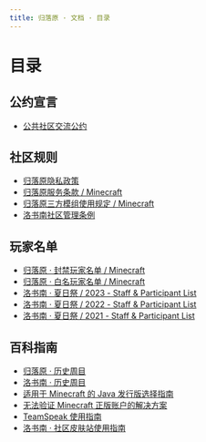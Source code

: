 ```yaml
---
title: 归落原 · 文档 · 目录
---
```


# 目录

## 公约宣言

- [公共社区交流公约](treaty/community_communication_covenant)

## 社区规则

- [归落原隐私政策](rules/privacy_policy)
- [归落原服务条款 / Minecraft](rules/terms_of_minecraft_service)
- [归落原三方模组使用规定 / Minecraft](rules/allowed_modifications)
- [洛书南社区管理条例](rules/losenone_community_management_regulations)

## 玩家名单

- [归落原 · 封禁玩家名单 / Minecraft](list/blacklist_minecraft)
- [归落原 · 白名玩家名单 / Minecraft](list/whitelist_minecraft)
- [洛书南 · 夏日祭 / 2023 - Staff & Participant List](list/losenone_summerfestival_2023_staff_and_participant_list)
- [洛书南 · 夏日祭 / 2022 - Staff & Participant List](list/losenone_summerfestival_2022_staff_and_participant_list)
- [洛书南 · 夏日祭 / 2021 - Staff & Participant List](list/losenone_summerfestival_2021_staff_and_participant_list)

## 百科指南

- [归落原 · 历史周目](wiki/previous_playthrough)
- [洛书南 · 历史周目](wiki/losenone_previous_playthrough)
- [适用于 Minecraft 的 Java 发行版选择指南](wiki/java_distribution_selection_guide_for_minecraft)
- [无法验证 Minecraft 正版账户的解决方案](wiki/minecraft_account_verification_failed)
- [TeamSpeak 使用指南](wiki/teamspeak_user_guide)
- [洛书南 · 社区皮肤站使用指南](wiki/losenone_skin_user_guide)